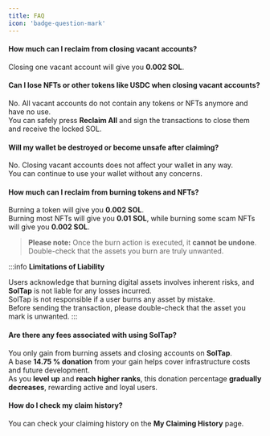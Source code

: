 ```yaml
---
title: FAQ
icon: 'badge-question-mark'
---
```


#### **How much can I reclaim from closing vacant accounts?**

Closing one vacant account will give you **0.002 SOL**.

#### **Can I lose NFTs or other tokens like USDC when closing vacant accounts?**

No. All vacant accounts do not contain any tokens or NFTs anymore and have no use.  
You can safely press **Reclaim All** and sign the transactions to close them and receive the locked SOL.

#### **Will my wallet be destroyed or become unsafe after claiming?**

No. Closing vacant accounts does not affect your wallet in any way.  
You can continue to use your wallet without any concerns.

#### **How much can I reclaim from burning tokens and NFTs?**

Burning a token will give you **0.002 SOL**.  
Burning most NFTs will give you **0.01 SOL**, while burning some scam NFTs will give you **0.002 SOL**.

> **Please note:** Once the burn action is executed, it **cannot be undone**.  
> Double-check that the assets you burn are truly unwanted.

:::info
**Limitations of Liability**

Users acknowledge that burning digital assets involves inherent risks, and **SolTap** is not liable for any losses incurred.  
SolTap is not responsible if a user burns any asset by mistake.  
Before sending the transaction, please double-check that the asset you mark is unwanted.
:::

#### **Are there any fees associated with using SolTap?**

You only gain from burning assets and closing accounts on **SolTap**.  
A base **14.75 % donation** from your gain helps cover infrastructure costs and future development.  
As you **level up** and **reach higher ranks**, this donation percentage **gradually decreases**, rewarding active and loyal users.

#### **How do I check my claim history?**

You can check your claiming history on the **My Claiming History** page.
